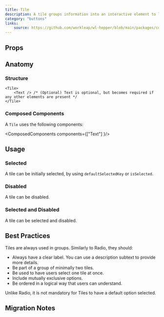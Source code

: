 ```yaml
---
title: Tile
description: A tile groups information into an interactive element to let users browse and take action on a group of related items.
category: "buttons"
links:
    source: https://github.com/workleap/wl-hopper/blob/main/packages/components/src/tile/src/Tile.tsx
---
```


<Example src="tile/docs/preview" isOpen />

## Props

<PropTable component="Tile" />

## Anatomy

### Structure

```tsx
<Tile>
    <Text /> /* (Optional) Text is optional, but becomes required if any other elements are present */
</Tile>
```

### Composed Components

A `Tile` uses the following components:

<ComposedComponents components={["Text"] }/>

## Usage

### Selected
A tile can be initially selected, by using `defaultSelectedKey` or `isSelected`.

<Example src="tile/docs/selected" />

### Disabled
A tile can be disabled.

<Example src="tile/docs/disabled" />

### Selected and Disabled

A tile can be selected and disabled.

<Example src="tile/docs/disabledSelected" />

## Best Practices

Tiles are always used in groups. Similarly to Radio, they should:

- Always have a clear label. You can use a description subtext to provide more details.
- Be part of a group of minimally two tiles.
- Be used to have users select one tile at once.
- Include mutually exclusive options.
- Be ordered in a logical way that users can understand.

Unlike Radio, it is not mandatory for Tiles to have a default option selected.

## Migration Notes

<MigrateGuide src="tile/docs/migration-notes" />
